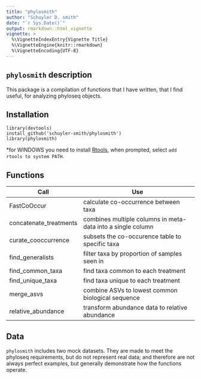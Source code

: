 ```yaml
---
title: "phylosmith"
author: "Schuyler D. smith"
date: "`r Sys.Date()`"
output: rmarkdown::html_vignette
vignette: >
  %\VignetteIndexEntry{Vignette Title}
  %\VignetteEngine{knitr::rmarkdown}
  %\VignetteEncoding{UTF-8}
---
```


## `phylosmith` description

This package is a compilation of functions that I have written, that I find useful, for analyzing phyloseq objects.

## Installation

```
library(devtools)
install_github('schuyler-smith/phylosmith')
library(phylosmith)
```

\*for WINDOWS you need to install <a href="https://cran.r-project.org/bin/windows/Rtools/" target="_blank" >Rtools</a>, when prompted, select `add rtools to system PATH`.

## Functions

Call			 | Use
---------------- | ------------------------------------------------
FastCoOccur      | calculate co-occurrence between taxa
concatenate_treatments | combines multiple columns in meta-data into a single column
curate_cooccurrence | subsets the co-occurence table to specific taxa
find_generalists | filter taxa by proportion of samples seen in
find_common_taxa | find taxa common to each treatment
find_unique_taxa | find taxa unique to each treatment
merge_asvs       | combine ASVs to lowest common biological sequence
relative_abundance | transform abundance data to relative abundance

## Data

`phylosmith` includes two mock datasets. They are made to meet the phyloseq requirements, but do not represent real data; and therefore are not always perfect examples, but generally demonstrate how the functions operate.
